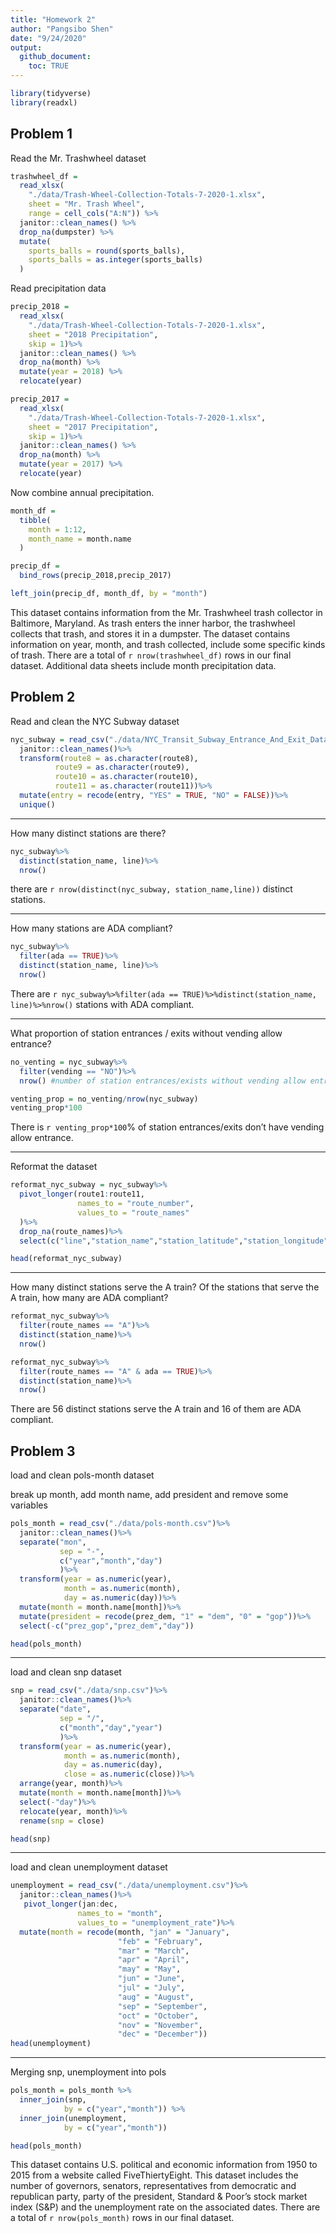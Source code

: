 ```yaml
---
title: "Homework 2"
author: "Pangsibo Shen"
date: "9/24/2020"
output: 
  github_document:
    toc: TRUE
---
```


```r
library(tidyverse)
library(readxl)
```

## Problem 1

Read the Mr. Trashwheel dataset

```r
trashwheel_df =
  read_xlsx(
    "./data/Trash-Wheel-Collection-Totals-7-2020-1.xlsx",
    sheet = "Mr. Trash Wheel",
    range = cell_cols("A:N")) %>%
  janitor::clean_names() %>%
  drop_na(dumpster) %>%
  mutate(
    sports_balls = round(sports_balls),
    sports_balls = as.integer(sports_balls)
  )
```

Read precipitation data

```r
precip_2018 =
  read_xlsx(
    "./data/Trash-Wheel-Collection-Totals-7-2020-1.xlsx",
    sheet = "2018 Precipitation",
    skip = 1)%>%
  janitor::clean_names() %>%
  drop_na(month) %>%
  mutate(year = 2018) %>%
  relocate(year)

precip_2017 =
  read_xlsx(
    "./data/Trash-Wheel-Collection-Totals-7-2020-1.xlsx",
    sheet = "2017 Precipitation",
    skip = 1)%>%
  janitor::clean_names() %>%
  drop_na(month) %>%
  mutate(year = 2017) %>%
  relocate(year)
```

Now combine annual precipitation.

```r
month_df = 
  tibble(
    month = 1:12,
    month_name = month.name
  )

precip_df =
  bind_rows(precip_2018,precip_2017) 

left_join(precip_df, month_df, by = "month")
```

This dataset contains information from the Mr. Trashwheel trash collector in Baltimore, Maryland. As trash enters the inner harbor, the trashwheel collects that trash, and stores it in a dumpster. The dataset contains information on year, month, and trash collected, include some specific kinds of trash. There are a total of `r nrow(trashwheel_df)` rows in our final dataset. Additional data sheets include month precipitation data. 

## Problem 2

Read and clean the NYC Subway dataset

```r
nyc_subway = read_csv("./data/NYC_Transit_Subway_Entrance_And_Exit_Data.csv")%>%
  janitor::clean_names()%>%
  transform(route8 = as.character(route8),
          route9 = as.character(route9),
          route10 = as.character(route10),
          route11 = as.character(route11))%>%
  mutate(entry = recode(entry, "YES" = TRUE, "NO" = FALSE))%>%
  unique()
```

--------------------------------------

How many distinct stations are there?

```r
nyc_subway%>%
  distinct(station_name, line)%>%
  nrow()
```
there are `r nrow(distinct(nyc_subway, station_name,line))` distinct stations.

-------------------------------

How many stations are ADA compliant?

```r
nyc_subway%>%
  filter(ada == TRUE)%>%
  distinct(station_name, line)%>%
  nrow()
```
There are `r nyc_subway%>%filter(ada == TRUE)%>%distinct(station_name, line)%>%nrow()` stations with ADA compliant.

---------------------------------------

What proportion of station entrances / exits without vending allow entrance?

```r
no_venting = nyc_subway%>%
  filter(vending == "NO")%>%
  nrow() #number of station entrances/exists without vending allow entrance

venting_prop = no_venting/nrow(nyc_subway) 
venting_prop*100 
```
There is `r venting_prop*100`% of station entrances/exits don't have vending allow entrance.

-------------------------------------

Reformat the dataset
```r
reformat_nyc_subway = nyc_subway%>%
  pivot_longer(route1:route11,
               names_to = "route_number",
               values_to = "route_names"
  )%>%
  drop_na(route_names)%>%
  select(c("line","station_name","station_latitude","station_longitude","route_number","route_names","entry", "vending", "entrance_type","ada"))

head(reformat_nyc_subway)
```

----------------------------------------

How many distinct stations serve the A train? Of the stations that serve the A train, how many are ADA compliant?
 
 
```r
reformat_nyc_subway%>%
  filter(route_names == "A")%>%
  distinct(station_name)%>%
  nrow()

reformat_nyc_subway%>%
  filter(route_names == "A" & ada == TRUE)%>%
  distinct(station_name)%>%
  nrow()
```
 There are 56 distinct stations serve the A train and 16 of them are ADA compliant. 
 
## Problem 3
 
load and clean pols-month dataset

break up month, add month name, add president and remove some variables
```r
pols_month = read_csv("./data/pols-month.csv")%>%
  janitor::clean_names()%>%
  separate("mon", 
           sep = "-",
           c("year","month","day")
           )%>%
  transform(year = as.numeric(year),
            month = as.numeric(month),
            day = as.numeric(day))%>%
  mutate(month = month.name[month])%>%
  mutate(president = recode(prez_dem, "1" = "dem", "0" = "gop"))%>%
  select(-c("prez_gop","prez_dem","day"))

head(pols_month)
```


-------------------------------------------------------------------

load and clean snp dataset

```r
snp = read_csv("./data/snp.csv")%>%
  janitor::clean_names()%>%
  separate("date", 
           sep = "/",
           c("month","day","year")
           )%>%
  transform(year = as.numeric(year),
            month = as.numeric(month),
            day = as.numeric(day),
            close = as.numeric(close))%>%
  arrange(year, month)%>%
  mutate(month = month.name[month])%>%
  select(-"day")%>%
  relocate(year, month)%>%
  rename(snp = close)

head(snp)
```

----------------------------------------------------------------------

load and clean unemployment dataset

```r
unemployment = read_csv("./data/unemployment.csv")%>%
  janitor::clean_names()%>%
   pivot_longer(jan:dec,
               names_to = "month",
               values_to = "unemployment_rate")%>%
  mutate(month = recode(month, "jan" = "January",
                        "feb" = "February",
                        "mar" = "March",
                        "apr" = "April", 
                        "may" = "May",
                        "jun" = "June",
                        "jul" = "July",
                        "aug" = "August",
                        "sep" = "September",
                        "oct" = "October",
                        "nov" = "November",
                        "dec" = "December"))
head(unemployment)
```
------------------------

Merging snp, unemployment into pols

```r
pols_month = pols_month %>%
  inner_join(snp,
            by = c("year","month")) %>%
  inner_join(unemployment,
            by = c("year","month"))

head(pols_month)
```
This dataset contains U.S. political and economic information from 1950 to 2015 from a website called FiveThiertyEight. This dataset includes the number of governors, senators, representatives from democratic and republican party, party of the president,  Standard & Poor’s stock market index (S&P) and the unemployment rate on the associated dates. There are a total of `r nrow(pols_month)` rows in our final dataset. 


 
 
 
 
 
 
 
 
 
